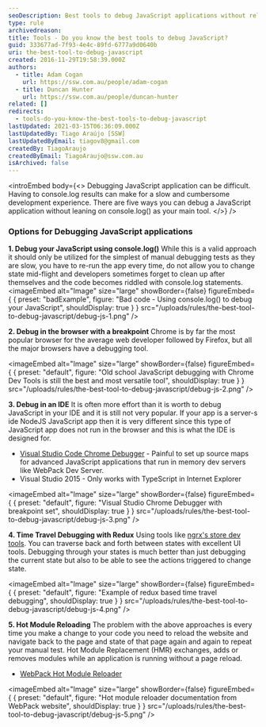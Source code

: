 ```yaml
---
seoDescription: Best tools to debug JavaScript applications without relying on console.log().
type: rule
archivedreason:
title: Tools - Do you know the best tools to debug JavaScript?
guid: 333677ad-7f93-4e4c-89fd-6777a9d0640b
uri: the-best-tool-to-debug-javascript
created: 2016-11-29T19:58:39.000Z
authors:
  - title: Adam Cogan
    url: https://ssw.com.au/people/adam-cogan
  - title: Duncan Hunter
    url: https://ssw.com.au/people/duncan-hunter
related: []
redirects:
  - tools-do-you-know-the-best-tools-to-debug-javascript
lastUpdated: 2021-03-15T06:36:09.000Z
lastUpdatedBy: Tiago Araújo [SSW]
lastUpdatedByEmail: tiagov8@gmail.com
createdBy: TiagoAraujo
createdByEmail: TiagoAraujo@ssw.com.au
isArchived: false
---
```


<introEmbed
  body={<>
Debugging JavaScript application can be difficult. Having to console.log results can make for a slow and cumbersome development experience. There are five ways you can debug a JavaScript application without leaning on console.log() as your main tool.
  </>}
/>
### Options for Debugging JavaScript applications

**1. Debug your JavaScript using console.log()**
While this is a valid approach it should only be utilized for the simplest of manual debugging tests as they are slow, you have to re-run the app every time, do not allow you to change state mid-flight and developers sometimes forget to clean up after themselves and the code becomes riddled with console.log statements.
<imageEmbed
  alt="Image"
  size="large"
  showBorder={false}
  figureEmbed={ {
    preset: "badExample",
    figure: "Bad code - Using console.log() to debug your JavaScript",
    shouldDisplay: true
  } }
  src="/uploads/rules/the-best-tool-to-debug-javascript/debug-js-1.png"
/>

**2. Debug in the browser with a breakpoint**
Chrome is by far the most popular browser for the average web developer followed by Firefox, but all the major browsers have a debugging tool.

<imageEmbed
  alt="Image"
  size="large"
  showBorder={false}
  figureEmbed={ {
    preset: "default",
    figure: "Old school JavaScript debugging with Chrome Dev Tools is still the best and most versatile tool",
    shouldDisplay: true
  } }
  src="/uploads/rules/the-best-tool-to-debug-javascript/debug-js-2.png"
/>

**3. Debug in an IDE**
It is often more effort than it is worth to debug JavaScript in your IDE and it is still not very popular. If your app is a server-s ide NodeJS JavaScript app then it is very different since this type of JavaScript app does not run in the browser and this is what the IDE is designed for.

- [Visual Studio Code Chrome Debugger](https://github.com/Microsoft/vscode-chrome-debug) - Painful to set up source maps for advanced JavaScript applications that run in memory dev servers like WebPack Dev Server.
- Visual Studio 2015 - Only works with TypeScript in Internet Explorer


<imageEmbed
  alt="Image"
  size="large"
  showBorder={false}
  figureEmbed={ {
    preset: "default",
    figure: "Visual Studio Chrome Debugger with breakpoint set",
    shouldDisplay: true
  } }
  src="/uploads/rules/the-best-tool-to-debug-javascript/debug-js-3.png"
/>

**4. Time Travel Debugging with Redux**
Using tools like [ngrx's store dev tools](https://github.com/ngrx/store-devtools). You can traverse back and forth between states with excellent UI tools. Debugging through your states is much better than just debugging the current state but also to be able to see the actions triggered to change state.


<imageEmbed
  alt="Image"
  size="large"
  showBorder={false}
  figureEmbed={ {
    preset: "default",
    figure: "Example of redux based time travel debugging",
    shouldDisplay: true
  } }
  src="/uploads/rules/the-best-tool-to-debug-javascript/debug-js-4.png"
/>

**5. Hot Module Reloading**
The problem with the above approaches is every time you make a change to your code you need to reload the website and navigate back to the page and state of that page again and again to repeat your manual test. Hot Module Replacement (HMR) exchanges, adds or removes modules while an application is running without a page reload.

- [WebPack Hot Module Reloader](https://webpack.js.org/)


<imageEmbed
  alt="Image"
  size="large"
  showBorder={false}
  figureEmbed={ {
    preset: "default",
    figure: "Hot module reloader documentation from WebPack website",
    shouldDisplay: true
  } }
  src="/uploads/rules/the-best-tool-to-debug-javascript/debug-js-5.png"
/>
